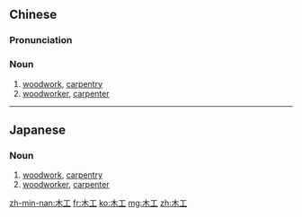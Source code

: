 ==Chinese==
{{zh-forms}}

===Pronunciation===
{{zh-pron
|m=mùgōng
|c=muk6 gung1
|mn=bo̍k-kang
|cat=n
}}

===Noun===
{{zh-noun}}

# [[woodwork]], [[carpentry]]
# [[woodworker]], [[carpenter]]

----

==Japanese==
{{ja-kanjitab|もく|こう|k1=もっ|yomi=o}}

===Noun===
{{ja-noun|もっこう}}

# [[woodwork]], [[carpentry]]
# [[woodworker]], [[carpenter]]

[[zh-min-nan:木工]]
[[fr:木工]]
[[ko:木工]]
[[mg:木工]]
[[zh:木工]]